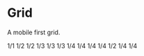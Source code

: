 
<Meta title="Foundations/Grid" component={Grid} />

# Grid

A mobile first grid.

<Preview>
    <Story name="Default">
        <GridWrap>
            <Grid>
                <GridItem width={[1 / 1]}>
                    <Box
                        p={2}
                        backgroundColor="rgb(240, 240, 240)"
                        textAlign="center"
                        mb="16px"
                    >
                        1/1
                    </Box>
                </GridItem>
                <GridItem width={[1 / 1, 1 / 2]}>
                    <Box
                        p={2}
                        backgroundColor="rgb(240, 240, 240)"
                        textAlign="center"
                        mb="16px"
                    >
                        1/2
                    </Box>
                </GridItem>
                <GridItem width={[1 / 1, 1 / 2]}>
                    <Box
                        p={2}
                        backgroundColor="rgb(240, 240, 240)"
                        textAlign="center"
                        mb="16px"
                    >
                        1/2
                    </Box>
                </GridItem>
                <GridItem width={[1 / 1, 1 / 3]}>
                    <Box
                        p={2}
                        backgroundColor="rgb(240, 240, 240)"
                        textAlign="center"
                        mb="16px"
                    >
                        1/3
                    </Box>
                </GridItem>
                <GridItem width={[1 / 1, 1 / 3]}>
                    <Box
                        p={2}
                        backgroundColor="rgb(240, 240, 240)"
                        textAlign="center"
                        mb="16px"
                    >
                        1/3
                    </Box>
                </GridItem>
                <GridItem width={[1 / 1, 1 / 3]}>
                    <Box
                        p={2}
                        backgroundColor="rgb(240, 240, 240)"
                        textAlign="center"
                        mb="16px"
                    >
                        1/3
                    </Box>
                </GridItem>
                <GridItem width={[1 / 1, 1 / 4]}>
                    <Box
                        p={2}
                        backgroundColor="rgb(240, 240, 240)"
                        textAlign="center"
                        mb="16px"
                    >
                        1/4
                    </Box>
                </GridItem>
                <GridItem width={[1 / 1, 1 / 4]}>
                    <Box
                        p={2}
                        backgroundColor="rgb(240, 240, 240)"
                        textAlign="center"
                        mb="16px"
                    >
                        1/4
                    </Box>
                </GridItem>
                <GridItem width={[1 / 1, 1 / 4]}>
                    <Box
                        p={2}
                        backgroundColor="rgb(240, 240, 240)"
                        textAlign="center"
                        mb="16px"
                    >
                        1/4
                    </Box>
                </GridItem>
                <GridItem width={[1 / 1, 1 / 4]}>
                    <Box
                        p={2}
                        backgroundColor="rgb(240, 240, 240)"
                        textAlign="center"
                        mb="16px"
                    >
                        1/4
                    </Box>
                </GridItem>
                <GridItem width={[1 / 1, 1 / 2]}>
                    <Box
                        p={2}
                        backgroundColor="rgb(240, 240, 240)"
                        textAlign="center"
                        mb="16px"
                    >
                        1/2
                    </Box>
                </GridItem>
                <GridItem width={[1 / 1, 1 / 4]}>
                    <Box
                        p={2}
                        backgroundColor="rgb(240, 240, 240)"
                        textAlign="center"
                        mb="16px"
                    >
                        1/4
                    </Box>
                </GridItem>
                <GridItem width={[1 / 1, 1 / 4]}>
                    <Box
                        p={2}
                        backgroundColor="rgb(240, 240, 240)"
                        textAlign="center"
                        mb="16px"
                    >
                        1/4
                    </Box>
                </GridItem>
            </Grid>
        </GridWrap>
    </Story>
</Preview>
